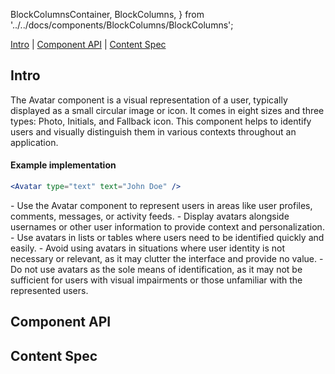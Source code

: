   BlockColumnsContainer,
  BlockColumns,
} from '../../docs/components/BlockColumns/BlockColumns';

<Meta of={AvatarStories} />

<Title>Avatar</Title>

[Intro](#Intro) | [Component API](#ComponentAPI) | [Content Spec](#ContentSpec)

## Intro <a id="Intro" />

The Avatar component is a visual representation of a user, typically displayed as a small circular image or
icon. It comes in eight sizes and three types: Photo, Initials, and Fallback icon. This component helps to
identify users and visually distinguish them in various contexts throughout an application.

<Canvas of={AvatarStories.Default} sourceState="none" />

#### Example implementation

```jsx
<Avatar type="text" text="John Doe" />
```

<BlockColumnsContainer>
  <BlockColumns label="When to Use">
    - Use the Avatar component to represent users in areas like user profiles,
    comments, messages, or activity feeds. - Display avatars alongside usernames
    or other user information to provide context and personalization. - Use
    avatars in lists or tables where users need to be identified quickly and
    easily.
  </BlockColumns>
  <BlockColumns isNegative label="When Not to Use">
    - Avoid using avatars in situations where user identity is not necessary or
    relevant, as it may clutter the interface and provide no value. - Do not use
    avatars as the sole means of identification, as it may not be sufficient for
    users with visual impairments or those unfamiliar with the represented
    users.
  </BlockColumns>
</BlockColumnsContainer>

## Component API <a id="ComponentAPI" />

<ArgsTable />

## Content Spec <a id="ContentSpec" />

<Figma
  showLink
  height="100%"
  url="https://www.figma.com/file/9FDwjR8lYvincseDkKypC4/Component-Documentations?type=design&node-id=131-10149&mode=dev"
/>
